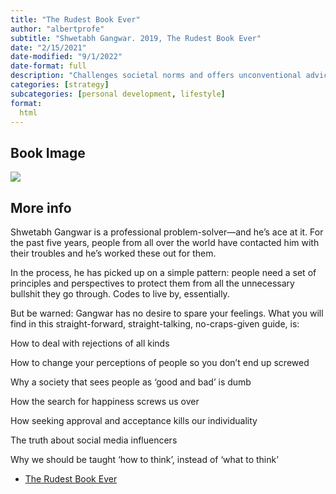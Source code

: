 ```yaml
---
title: "The Rudest Book Ever"
author: "albertprofe"
subtitle: "Shwetabh Gangwar. 2019, The Rudest Book Ever"
date: "2/15/2021"
date-modified: "9/1/2022"
date-format: full
description: "Challenges societal norms and offers unconventional advice on topics such as relationships, self-improvement, and personal growth, with a straightforward and direct approach."
categories: [strategy]
subcategories: [personal development, lifestyle]
format:
  html
---
```


## Book Image

![](/books/TheRudestBookEver.jpg)

## More info

Shwetabh Gangwar is a professional problem-solver—and he’s ace at it. For the past five years, people from all over the world have contacted him with their troubles and he’s worked these out for them.

In the process, he has picked up on a simple pattern: people need a set of principles and perspectives to protect them from all the unnecessary bullshit they go through. Codes to live by, essentially.

But be warned: Gangwar has no desire to spare your feelings. What you will find in this straight-forward, straight-talking, no-craps-given guide, is:

How to deal with rejections of all kinds

How to change your perceptions of people so you don’t end up screwed

Why a society that sees people as ‘good and bad’ is dumb

How the search for happiness screws us over

How seeking approval and acceptance kills our individuality

The truth about social media influencers

Why we should be taught ‘how to think’, instead of ‘what to think’

- [The Rudest Book Ever](hhttps://www.amazon.es/Rudest-Book-Ever-Shwetabh-Gangwar/dp/9388754433){.external}
